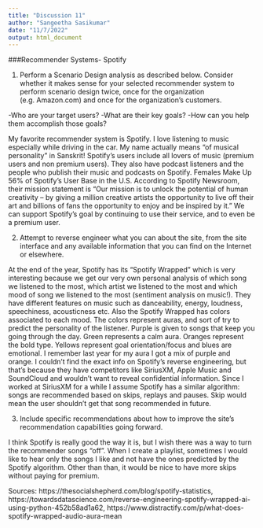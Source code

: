 ```yaml
---
title: "Discussion 11"
author: "Sangeetha Sasikumar"
date: "11/7/2022"
output: html_document
---
```


###Recommender Systems- Spotify

1. Perform a Scenario Design analysis as described below.  Consider whether it makes sense for your selected recommender system to perform scenario design twice, once for the organization (e.g. Amazon.com) and once for the organization's customers.
  
  -Who are your target users?
  -What are their key goals?
  -How can you help them accomplish those goals?
  
My favorite recommender system is Spotify. I love listening to music especially while driving in the car. My name actually means "of musical personality" in Sanskrit! Spotify's users include all lovers of music (premium users and non premium users). They also have podcast listeners and the people who publish their music and podcasts on Spotify. Females Make Up 56% of Spotify’s User Base in the U.S. According to Spotify Newsroom, their mission statement is "Our mission is to unlock the potential of human creativity – by giving a million creative artists the opportunity to live off their art and billions of fans the opportunity to enjoy and be inspired by it." We can support Spotify's goal by continuing to use their service, and to even be a premium user. 


2. Attempt to reverse engineer what you can about the site, from the site interface and any available information that you can find on the Internet or elsewhere.

At the end of the year, Spotify has its "Spotify Wrapped" which is very interesting because we get our very own personal analysis of which song we listened to the most, which artist we listened to the most and which mood of song we listened to the most (sentiment analysis on music!). They have different features on music such as danceability, energy, loudness, speechiness, acousticness etc. Also the Spotify Wrapped has colors associated to each mood. The colors represent auras, and sort of try to predict the personality of the listener. Purple is given to songs that keep you going through the day. Green represents a calm aura. Oranges represent the bold type. Yellows represent goal orientation/focus and blues are emotional. I remember last year for my aura I got a mix of purple and orange. I couldn't find the exact info on Spotify's reverse engineering, but that's because they have competitors like SiriusXM, Apple Music and SoundCloud and wouldn't want to reveal confidential information. Since I worked at SiriusXM for a while I assume Spotify has a similar algorithm: songs are recommended based on skips, replays and pauses. Skip would mean the user shouldn't get that song recommended in future.  

3. Include specific recommendations about how to improve the site's recommendation capabilities going forward. 

I think Spotify is really good the way it is, but I wish there was a way to turn the recommender songs "off". When I create a playlist, sometimes I would like to hear only the songs I like and not have the ones predicted by the Spotify algorithm. Other than than, it would be nice to have more skips without paying for premium. 


Sources:
https://thesocialshepherd.com/blog/spotify-statistics,
https://towardsdatascience.com/reverse-engineering-spotify-wrapped-ai-using-python-452b58ad1a62, https://www.distractify.com/p/what-does-spotify-wrapped-audio-aura-mean
